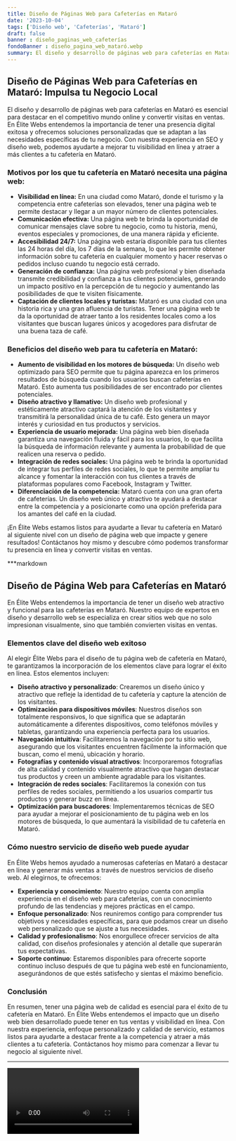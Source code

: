 ```yaml
---
title: Diseño de Páginas Web para Cafeterías en Mataró
date: '2023-10-04'
tags: ['Diseño web', 'Cafeterías', 'Mataró']
draft: false
banner : diseño_paginas_web_cafeterías
fondoBanner : diseño_pagina_web_mataró.webp
summary: El diseño y desarrollo de páginas web para cafeterías en Mataró es esencial para destacar en el competitivo mundo online y convertir visitas en ventas. En Élite Webs entendemos la importancia de tener una presencia digital exitosa y ofrecemos soluciones personalizadas que se adaptan a las necesidades específicas de tu negocio. Con nuestra experiencia en SEO y diseño web, podemos ayudarte a mejorar tu visibilidad en línea y atraer a más clientes a tu cafetería en Mataró.
---
```


## Diseño de Páginas Web para Cafeterías en Mataró: Impulsa tu Negocio Local

El diseño y desarrollo de páginas web para cafeterías en Mataró es esencial para destacar en el competitivo mundo online y convertir visitas en ventas. En Élite Webs entendemos la importancia de tener una presencia digital exitosa y ofrecemos soluciones personalizadas que se adaptan a las necesidades específicas de tu negocio. Con nuestra experiencia en SEO y diseño web, podemos ayudarte a mejorar tu visibilidad en línea y atraer a más clientes a tu cafetería en Mataró.

### Motivos por los que tu cafetería en Mataró necesita una página web:

- **Visibilidad en línea:** En una ciudad como Mataró, donde el turismo y la competencia entre cafeterías son elevados, tener una página web te permite destacar y llegar a un mayor número de clientes potenciales.
- **Comunicación efectiva:** Una página web te brinda la oportunidad de comunicar mensajes clave sobre tu negocio, como tu historia, menú, eventos especiales y promociones, de una manera rápida y eficiente.
- **Accesibilidad 24/7:** Una página web estaría disponible para tus clientes las 24 horas del día, los 7 días de la semana, lo que les permite obtener información sobre tu cafetería en cualquier momento y hacer reservas o pedidos incluso cuando tu negocio está cerrado.
- **Generación de confianza:** Una página web profesional y bien diseñada transmite credibilidad y confianza a tus clientes potenciales, generando un impacto positivo en la percepción de tu negocio y aumentando las posibilidades de que te visiten físicamente.
- **Captación de clientes locales y turistas:** Mataró es una ciudad con una historia rica y una gran afluencia de turistas. Tener una página web te da la oportunidad de atraer tanto a los residentes locales como a los visitantes que buscan lugares únicos y acogedores para disfrutar de una buena taza de café.

### Beneficios del diseño web para tu cafetería en Mataró:

- **Aumento de visibilidad en los motores de búsqueda:** Un diseño web optimizado para SEO permite que tu página aparezca en los primeros resultados de búsqueda cuando los usuarios buscan cafeterías en Mataró. Esto aumenta tus posibilidades de ser encontrado por clientes potenciales.
- **Diseño atractivo y llamativo:** Un diseño web profesional y estéticamente atractivo captará la atención de los visitantes y transmitirá la personalidad única de tu café. Esto genera un mayor interés y curiosidad en tus productos y servicios.
- **Experiencia de usuario mejorada:** Una página web bien diseñada garantiza una navegación fluida y fácil para los usuarios, lo que facilita la búsqueda de información relevante y aumenta la probabilidad de que realicen una reserva o pedido.
- **Integración de redes sociales:** Una página web te brinda la oportunidad de integrar tus perfiles de redes sociales, lo que te permite ampliar tu alcance y fomentar la interacción con tus clientes a través de plataformas populares como Facebook, Instagram y Twitter.
- **Diferenciación de la competencia:** Mataró cuenta con una gran oferta de cafeterías. Un diseño web único y atractivo te ayudará a destacar entre la competencia y a posicionarte como una opción preferida para los amantes del café en la ciudad.

¡En Élite Webs estamos listos para ayudarte a llevar tu cafetería en Mataró al siguiente nivel con un diseño de página web que impacte y genere resultados! Contáctanos hoy mismo y descubre cómo podemos transformar tu presencia en línea y convertir visitas en ventas.

<GifSeo />

<Cta />

***markdown
## Diseño de Página Web para Cafeterías en Mataró

En Élite Webs entendemos la importancia de tener un diseño web atractivo y funcional para las cafeterías en Mataró. Nuestro equipo de expertos en diseño y desarrollo web se especializa en crear sitios web que no solo impresionan visualmente, sino que también convierten visitas en ventas.

### Elementos clave del diseño web exitoso

Al elegir Élite Webs para el diseño de tu página web de cafetería en Mataró, te garantizamos la incorporación de los elementos clave para lograr el éxito en línea. Estos elementos incluyen:

- **Diseño atractivo y personalizado**: Crearemos un diseño único y atractivo que refleje la identidad de tu cafetería y capture la atención de los visitantes.
- **Optimización para dispositivos móviles**: Nuestros diseños son totalmente responsivos, lo que significa que se adaptarán automáticamente a diferentes dispositivos, como teléfonos móviles y tabletas, garantizando una experiencia perfecta para los usuarios.
- **Navegación intuitiva**: Facilitaremos la navegación por tu sitio web, asegurando que los visitantes encuentren fácilmente la información que buscan, como el menú, ubicación y horario.
- **Fotografías y contenido visual atractivos**: Incorporaremos fotografías de alta calidad y contenido visualmente atractivo que hagan destacar tus productos y creen un ambiente agradable para los visitantes.
- **Integración de redes sociales**: Facilitaremos la conexión con tus perfiles de redes sociales, permitiendo a los usuarios compartir tus productos y generar buzz en línea.
- **Optimización para buscadores**: Implementaremos técnicas de SEO para ayudar a mejorar el posicionamiento de tu página web en los motores de búsqueda, lo que aumentará la visibilidad de tu cafetería en Mataró.

### Cómo nuestro servicio de diseño web puede ayudar

En Élite Webs hemos ayudado a numerosas cafeterías en Mataró a destacar en línea y generar más ventas a través de nuestros servicios de diseño web. Al elegirnos, te ofrecemos:

- **Experiencia y conocimiento**: Nuestro equipo cuenta con amplia experiencia en el diseño web para cafeterías, con un conocimiento profundo de las tendencias y mejores prácticas en el campo.
- **Enfoque personalizado**: Nos reuniremos contigo para comprender tus objetivos y necesidades específicas, para que podamos crear un diseño web personalizado que se ajuste a tus necesidades.
- **Calidad y profesionalismo**: Nos enorgullece ofrecer servicios de alta calidad, con diseños profesionales y atención al detalle que superarán tus expectativas.
- **Soporte continuo**: Estaremos disponibles para ofrecerte soporte continuo incluso después de que tu página web esté en funcionamiento, asegurándonos de que estés satisfecho y sientas el máximo beneficio.

### Conclusión

En resumen, tener una página web de calidad es esencial para el éxito de tu cafetería en Mataró. En Élite Webs entendemos el impacto que un diseño web bien desarrollado puede tener en tus ventas y visibilidad en línea. Con nuestra experiencia, enfoque personalizado y calidad de servicio, estamos listos para ayudarte a destacar frente a la competencia y atraer a más clientes a tu cafetería. Contáctanos hoy mismo para comenzar a llevar tu negocio al siguiente nivel.
***


<Video />

<CtaBot job='Cafeterías' city='Mataró'/>

<Gmaps query='Mataró+españa+maps' />